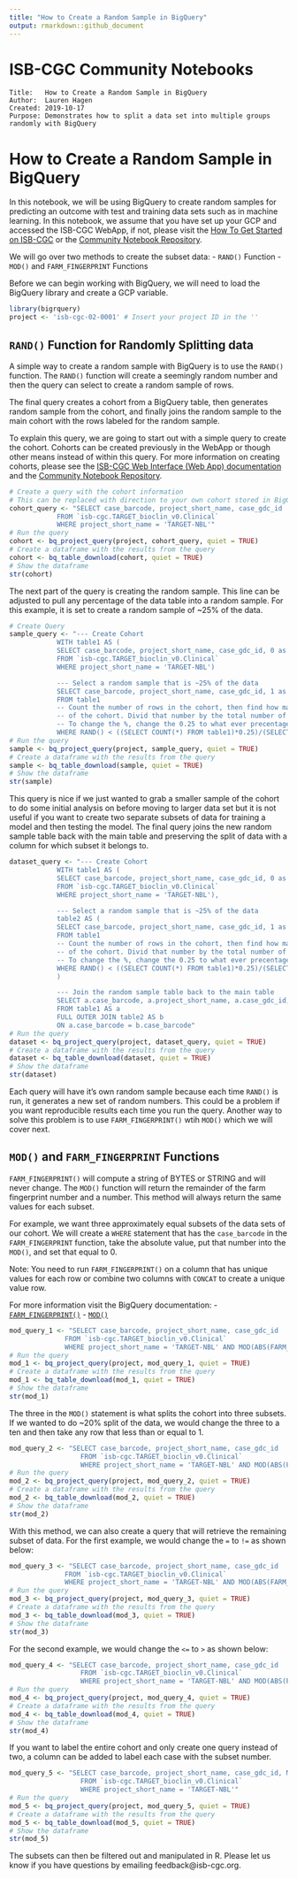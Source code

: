 ```yaml
---
title: "How to Create a Random Sample in BigQuery"
output: rmarkdown::github_document
---
```


# ISB-CGC Community Notebooks

```
Title:   How to Create a Random Sample in BigQuery
Author:  Lauren Hagen
Created: 2019-10-17
Purpose: Demonstrates how to split a data set into multiple groups randomly with BigQuery

```

# How to Create a Random Sample in BigQuery

In this notebook, we will be using BigQuery to create random samples for predicting an outcome with test and training data sets such as in machine learning. In this notebook, we assume that you have set up your GCP and accessed the ISB-CGC WebApp, if not, please visit the [How To Get Started on ISB-CGC](https://isb-cancer-genomics-cloud.readthedocs.io/en/latest/sections/HowToGetStartedonISB-CGC.html) or the [Community Notebook Repository](https://github.com/isb-cgc/Community-Notebooks).

We will go over two methods to create the subset data:
- `RAND()` Function
- `MOD()` and `FARM_FINGERPRINT` Functions

Before we can begin working with BigQuery, we will need to load the BigQuery library and create a GCP variable.

```r
library(bigrquery)
project <- 'isb-cgc-02-0001' # Insert your project ID in the ''
```

## `RAND()` Function for Randomly Splitting data

A simple way to create a random sample with BigQuery is to use the `RAND()` function. The `RAND()` function will create a seemingly random number and then the query can select to create a random sample of rows.

The final query creates a cohort from a BigQuery table, then generates random sample from the cohort, and finally joins the random sample to the main cohort with the rows labeled for the random sample.

To explain this query, we are going to start out with a simple query to create the cohort. Cohorts can be created previously in the WebApp or though other means instead of within this query. For more information on creating cohorts, please see the [ISB-CGC Web Interface (Web App) documentation](https://isb-cancer-genomics-cloud.readthedocs.io/en/latest/sections/Web-UI.html) and the [Community Notebook Repository](https://github.com/isb-cgc/Community-Notebooks).

```r
# Create a query with the cohort information
# This can be replaced with direction to your own cohort stored in BigQuery
cohort_query <- "SELECT case_barcode, project_short_name, case_gdc_id
            FROM `isb-cgc.TARGET_bioclin_v0.Clinical`
            WHERE project_short_name = 'TARGET-NBL'"
# Run the query
cohort <- bq_project_query(project, cohort_query, quiet = TRUE) 
# Create a dataframe with the results from the query
cohort <- bq_table_download(cohort, quiet = TRUE)
# Show the dataframe
str(cohort)
```

The next part of the query is creating the random sample. This line can be adjusted to pull any percentage of the data table into a random sample. For this example, it is set to create a random sample of ~25% of the data.

```r
# Create Query
sample_query <- "--- Create Cohort
            WITH table1 AS (
            SELECT case_barcode, project_short_name, case_gdc_id, 0 as table_num
            FROM `isb-cgc.TARGET_bioclin_v0.Clinical`
            WHERE project_short_name = 'TARGET-NBL')

            --- Select a random sample that is ~25% of the data
            SELECT case_barcode, project_short_name, case_gdc_id, 1 as table_num
            FROM table1
            -- Count the number of rows in the cohort, then find how many of them will be 25%
            -- of the cohort. Divid that number by the total number of rows in the data 
            -- To change the %, change the 0.25 to what ever precentage you need
            WHERE RAND() < ((SELECT COUNT(*) FROM table1)*0.25)/(SELECT COUNT(*) FROM table1)"
# Run the query
sample <- bq_project_query(project, sample_query, quiet = TRUE) 
# Create a dataframe with the results from the query
sample <- bq_table_download(sample, quiet = TRUE)
# Show the dataframe
str(sample)
```

This query is nice if we just wanted to grab a smaller sample of the cohort to do some initial analysis on before moving to larger data set but it is not useful if you want to create two separate subsets of data for training a model and then testing the model. The final query joins the new random sample table back with the main table and preserving the split of data with a column for which subset it belongs to.

```r
dataset_query <- "--- Create Cohort
            WITH table1 AS (
            SELECT case_barcode, project_short_name, case_gdc_id, 0 as table_num
            FROM `isb-cgc.TARGET_bioclin_v0.Clinical`
            WHERE project_short_name = 'TARGET-NBL'),

            --- Select a random sample that is ~25% of the data
            table2 AS (
            SELECT case_barcode, project_short_name, case_gdc_id, 1 as table_num
            FROM table1
            -- Count the number of rows in the cohort, then find how many of them will be 25%
            -- of the cohort. Divid that number by the total number of rows in the data
            -- To change the %, change the 0.25 to what ever precentage you need
            WHERE RAND() < ((SELECT COUNT(*) FROM table1)*0.25)/(SELECT COUNT(*) FROM table1)
            )

            --- Join the random sample table back to the main table
            SELECT a.case_barcode, a.project_short_name, a.case_gdc_id, IFNULL(b.table_num,2) AS table_num
            FROM table1 AS a
            FULL OUTER JOIN table2 AS b
            ON a.case_barcode = b.case_barcode"
# Run the query
dataset <- bq_project_query(project, dataset_query, quiet = TRUE) 
# Create a dataframe with the results from the query
dataset <- bq_table_download(dataset, quiet = TRUE)
# Show the dataframe
str(dataset)
```

Each query will have it's own random sample because each time `RAND()` is run, it generates a new set of random numbers. This could be a problem if you want reproducible results each time you run the query. Another way to solve this problem is to use `FARM_FINGERPRINT()` wtih `MOD()` which we will cover next.

## `MOD()` and `FARM_FINGERPRINT` Functions

`FARM_FINGERPRINT()` will compute a string of BYTES or STRING and will never change. The `MOD()` function will return the remainder of the farm fingerprint number and a number. This method will always return the same values for each subset.

For example, we want three approximately equal subsets of the data sets of our cohort. We will create a `WHERE` statement that has the `case_barcode` in the `FARM_FINGERPRINT` function, take the absolute value, put that number into the `MOD()`, and set that equal to 0.

Note: You need to run `FARM_FINGERPRINT()` on a column that has unique values for each row or combine two columns with `CONCAT` to create a unique value row.

For more information visit the BigQuery documentation:
- [`FARM_FINGERPRINT()`](https://cloud.google.com/bigquery/docs/reference/standard-sql/functions-and-operators#farm_fingerprint)
- [`MOD()`](https://cloud.google.com/dataprep/docs/html/MOD-Function_57344691)

```r
mod_query_1 <- "SELECT case_barcode, project_short_name, case_gdc_id
              FROM `isb-cgc.TARGET_bioclin_v0.Clinical`
              WHERE project_short_name = 'TARGET-NBL' AND MOD(ABS(FARM_FINGERPRINT(case_barcode)),3) = 0"
# Run the query
mod_1 <- bq_project_query(project, mod_query_1, quiet = TRUE) 
# Create a dataframe with the results from the query
mod_1 <- bq_table_download(mod_1, quiet = TRUE)
# Show the dataframe
str(mod_1)
```

The three in the `MOD()` statement is what splits the cohort into three subsets. If we wanted to do ~20% split of the data, we would change the three to a ten and then take any row that less than or equal to 1.

```r
mod_query_2 <- "SELECT case_barcode, project_short_name, case_gdc_id
                  FROM `isb-cgc.TARGET_bioclin_v0.Clinical`
                  WHERE project_short_name = 'TARGET-NBL' AND MOD(ABS(FARM_FINGERPRINT(case_barcode)),10) <= 1"
# Run the query
mod_2 <- bq_project_query(project, mod_query_2, quiet = TRUE) 
# Create a dataframe with the results from the query
mod_2 <- bq_table_download(mod_2, quiet = TRUE)
# Show the dataframe
str(mod_2)
```

With this method, we can also create a query that will retrieve the remaining subset of data. For the first example, we would change the `=` to `!=` as shown below:

```r
mod_query_3 <- "SELECT case_barcode, project_short_name, case_gdc_id
              FROM `isb-cgc.TARGET_bioclin_v0.Clinical`
              WHERE project_short_name = 'TARGET-NBL' AND MOD(ABS(FARM_FINGERPRINT(case_barcode)),3) != 0"
# Run the query
mod_3 <- bq_project_query(project, mod_query_3, quiet = TRUE) 
# Create a dataframe with the results from the query
mod_3 <- bq_table_download(mod_3, quiet = TRUE)
# Show the dataframe
str(mod_3)
```

For the second example, we would change the `<=` to `>` as shown below:

```r
mod_query_4 <- "SELECT case_barcode, project_short_name, case_gdc_id
                  FROM `isb-cgc.TARGET_bioclin_v0.Clinical`
                  WHERE project_short_name = 'TARGET-NBL' AND MOD(ABS(FARM_FINGERPRINT(case_barcode)),10) > 1"
# Run the query
mod_4 <- bq_project_query(project, mod_query_4, quiet = TRUE) 
# Create a dataframe with the results from the query
mod_4 <- bq_table_download(mod_4, quiet = TRUE)
# Show the dataframe
str(mod_4)
```

If you want to label the entire cohort and only create one query instead of two, a column can be added to label each case with the subset number.

```r
mod_query_5 <- "SELECT case_barcode, project_short_name, case_gdc_id, MOD(ABS(FARM_FINGERPRINT(case_barcode)),3) as subset
                  FROM `isb-cgc.TARGET_bioclin_v0.Clinical`
                  WHERE project_short_name = 'TARGET-NBL'"
# Run the query
mod_5 <- bq_project_query(project, mod_query_5, quiet = TRUE) 
# Create a dataframe with the results from the query
mod_5 <- bq_table_download(mod_5, quiet = TRUE)
# Show the dataframe
str(mod_5)
```

The subsets can then be filtered out and manipulated in R. Please let us know if you have questions by emailing feedback@isb-cgc.org.